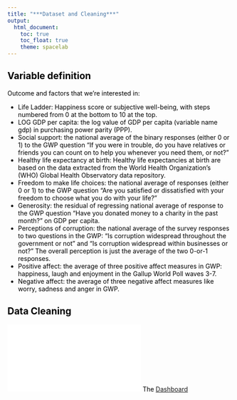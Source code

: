 ```yaml
---
title: "***Dataset and Cleaning***"
output: 
  html_document:
    toc: true
    toc_float: true
    theme: spacelab
---
```

<style type = "text/css">

body{ /* Normal */
    font-size: 14px;
    color: black;
}
h1.title {
font-size: 38px;
color: darkred;
}
</style>

## Variable definition
Outcome and factors that we’re interested in: 

* Life Ladder: Happiness score or subjective well-being, with steps numbered from 0 at the bottom to 10 at the top.
* LOG GDP per capita: the log value of GDP per capita (variable name gdp) in purchasing power parity (PPP).
* Social support: the national average of the binary responses (either 0 or 1) to the GWP question “If you were in trouble, do you have relatives or friends you can count on to help you whenever you need them, or not?”
* Healthy life expectancy at birth: Healthy life expectancies at birth are based on the data extracted from the World Health Organization’s (WHO) Global Health Observatory data repository.
* Freedom to make life choices: the national average of responses (either 0 or 1) to the GWP question “Are you satisfied or dissatisfied with your freedom to choose what you do with your life?” 
* Generosity: the residual of regressing national average of response to the GWP question “Have you donated money to a charity in the past month?” on GDP per capita.
* Perceptions of corruption: the national average of the survey responses to two questions in the GWP: “Is corruption widespread throughout the government or not” and “Is corruption widespread within businesses or not?” The overall perception is just the average of the two 0-or-1 responses.
* Positive affect: the average of three positive affect measures in GWP: happiness, laugh and enjoyment in the Gallup World Poll waves 3-7.
* Negative affect: the average of three negative affect measures like worry, sadness and anger in GWP. 

## Data Cleaning
![](global_animation_plot.html)
The [Dashboard](flex_dashboard.html) 
